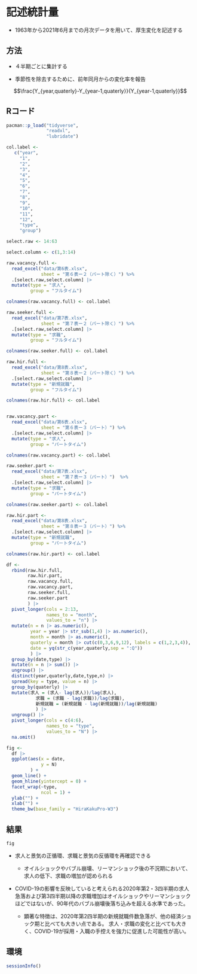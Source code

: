 # 記述統計量

- 1963年から2021年6月までの月次データを用いて、厚生変化を記述する

## 方法

- ４半期ごとに集計する

- 季節性を除去するために、前年同月からの変化率を報告

$$\frac{Y_{year,quaterly}-Y_{year-1,quaterly}}{Y_{year-1,quaterly}}$$

## Rコード

```r
pacman::p_load("tidyverse",
               "readxl",
               "lubridate")
```


```r
col.label <- 
   c("year",
     "1",
     "2",
     "3",
     "4",
     "5",
     "6",
     "7",
     "8",
     "9",
     "10",
     "11",
     "12",
     "type",
     "group")

select.raw <- 14:63

select.column <- c(1,3:14)

raw.vacancy.full <-
  read_excel("data/第6表.xlsx",
             sheet = "第６表ー２（パート除く）") %>%
  .[select.raw,select.column] |> 
  mutate(type = "求人",
         group = "フルタイム")

colnames(raw.vacancy.full) <- col.label

raw.seeker.full <-
  read_excel("data/第7表.xlsx",
             sheet = "第７表ー２（パート除く）") %>%
  .[select.raw,select.column] |> 
  mutate(type = "求職",
         group = "フルタイム")

colnames(raw.seeker.full) <- col.label

raw.hir.full <-
  read_excel("data/第8表.xlsx",
             sheet = "第８表ー２（パート除く）") %>%
  .[select.raw,select.column] |> 
  mutate(type = "新規就職",
         group = "フルタイム")

colnames(raw.hir.full) <- col.label


raw.vacancy.part <-
  read_excel("data/第6表.xlsx",
             sheet = "第６表ー３（パート）") %>%
  .[select.raw,select.column] |> 
  mutate(type = "求人",
         group = "パートタイム")

colnames(raw.vacancy.part) <- col.label

raw.seeker.part <-
  read_excel("data/第7表.xlsx",
             sheet = "第７表ー３（パート）")  %>%
  .[select.raw,select.column] |> 
  mutate(type = "求職",
         group = "パートタイム")

colnames(raw.seeker.part) <- col.label

raw.hir.part <-
  read_excel("data/第8表.xlsx",
             sheet = "第８表ー３（パート）") %>%
  .[select.raw,select.column] |> 
  mutate(type = "新規就職",
         group = "パートタイム")

colnames(raw.hir.part) <- col.label

df <-
  rbind(raw.hir.full,
        raw.hir.part,
        raw.vacancy.full,
        raw.vacancy.part,
        raw.seeker.full,
        raw.seeker.part
        ) |> 
  pivot_longer(cols = 2:13,
               names_to = "month",
               values_to = "n") |> 
  mutate(n = n |> as.numeric(),
         year = year |> str_sub(1,4) |> as.numeric(),
         month = month |> as.numeric(),
         quaterly = month |> cut(c(0,3,6,9,12), labels = c(1,2,3,4)),
         date = yq(str_c(year,quaterly,sep = ":Q"))
         ) |> 
  group_by(date,type) |> 
  mutate(n = n |> sum()) |> 
  ungroup() |> 
  distinct(year,quaterly,date,type,n) |> 
  spread(key = type, value = n) |> 
  group_by(quaterly) |> 
  mutate(求人 = (求人- lag(求人))/lag(求人),
           求職 = (求職 - lag(求職))/lag(求職),
           新規就職 = (新規就職 - lag(新規就職))/lag(新規就職)
           ) |> 
  ungroup() |> 
  pivot_longer(cols = c(4:6),
               names_to = "type",
               values_to = "N") |> 
  na.omit()

fig <-
  df |> 
  ggplot(aes(x = date,
             y = N)
         ) +
  geom_line() +
  geom_hline(yintercept = 0) +
  facet_wrap(~type,
             ncol = 1) +
  ylab("") +
  xlab("") +
  theme_bw(base_family = "HiraKakuPro-W3") 
```

## 結果

```r
fig
```

- 求人と景気の正循環、求職と景気の反循環を再確認できる

  - オイルショックやバブル崩壊、リーマンショック後の不況期において、求人の低下、求職の増加が認められる
  
- COVID-19の影響を反映していると考えられる2020年第2・3四半期の求人急落および第3四半期以降の求職増加はオイルショックやリーマンショックほどではないが、90年代のバブル崩壊後落ち込みを超える水準であった。

  - 顕著な特徴は、2020年第2四半期の新規就職件数急落が、他の経済ショック期と比べても大きい点である。
  求人・求職の変化と比べても大きく、COVID-19が採用・入職の手控えを強力に促進した可能性が高い。
  
## 環境

```r
sessionInfo()
```
